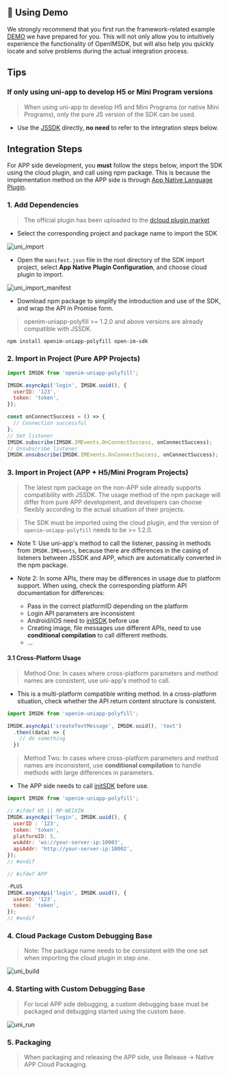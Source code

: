 ## 🚀 Using Demo
We strongly recommend that you first run the framework-related example [DEMO](https://github.com/openimsdk/open-im-uniapp-demo) we have prepared for you. This will not only allow you to intuitively experience the functionality of OpenIMSDK, but will also help you quickly locate and solve problems during the actual integration process.

## Tips

### If only using uni-app to develop H5 or Mini Program versions

> When using uni-app to develop H5 and Mini Programs (or native Mini Programs), only the pure JS version of the SDK can be used.

- Use the [JSSDK](/sdks/quickstart/miniProgram) directly, **no need** to refer to the integration steps below.

## Integration Steps

For APP side development, you **must** follow the steps below, import the SDK using the cloud plugin, and call using npm package. This is because the implementation method on the APP side is through [App Native Language Plugin](https://uniapp.dcloud.net.cn/plugin/native-plugin.html).

### 1. Add Dependencies

> The official plugin has been uploaded to the [dcloud plugin market](https://ext.dcloud.net.cn/plugin?id=6577)

- Select the corresponding project and package name to import the SDK

![uni_import](./assets/uni_import.png)

- Open the `manifest.json` file in the root directory of the SDK import project, select **App Native Plugin Configuration**, and choose cloud plugin to import.

![uni_import_manifest](./assets/uni_import_manifest.png)

- Download npm package to simplify the introduction and use of the SDK, and wrap the API in Promise form.

> openim-uniapp-polyfill >= 1.2.0 and above versions are already compatible with JSSDK.

```bash
npm install openim-uniapp-polyfill open-im-sdk
```

### 2. Import in Project (Pure APP Projects)

```javascript
import IMSDK from 'openim-uniapp-polyfill';

IMSDK.asyncApi('login', IMSDK.uuid(), {
  userID: '123',
  token: 'token',
});

const onConnectSuccess = () => {
  // Connection successful
};
// Set listener
IMSDK.subscribe(IMSDK.IMEvents.OnConnectSuccess, onConnectSuccess);
// Unsubscribe listener
IMSDK.unsubscribe(IMSDK.IMEvents.OnConnectSuccess, onConnectSuccess);
```

### 3. Import in Project (APP + H5/Mini Program Projects)

> The latest npm package on the non-APP side already supports compatibility with JSSDK. The usage method of the npm package will differ from pure APP development, and developers can choose flexibly according to the actual situation of their projects.

> The SDK must be imported using the cloud plugin, and the version of `openim-uniapp-polyfill` needs to be >= 1.2.0.

- Note 1: Use uni-app's method to call the listener, passing in methods from `IMSDK.IMEvents`, because there are differences in the casing of listeners between JSSDK and APP, which are automatically converted in the npm package.

- Note 2: In some APIs, there may be differences in usage due to platform support. When using, check the corresponding platform API documentation for differences:
  - Pass in the correct platformID depending on the platform
  - Login API parameters are inconsistent
  - Android/iOS need to [initSDK](/sdks/api/initialization/initSDK) before use
  - Creating image, file messages use different APIs, need to use **conditional compilation** to call different methods.
  - ...

#### 3.1 Cross-Platform Usage

> Method One: In cases where cross-platform parameters and method names are consistent, use uni-app's method to call.

- This is a multi-platform compatible writing method. In a cross-platform situation, check whether the API return content structure is consistent.

```javascript
import IMSDK from 'openim-uniapp-polyfill';

IMSDK.asyncApi('createTextMessage', IMSDK.uuid(), 'text')
  .then((data) => {
    // do something
  })
```

> Method Two: In cases where cross-platform parameters and method names are inconsistent, use **conditional compilation** to handle methods with large differences in parameters.

- The APP side needs to call [initSDK](/sdks/api/initialization/initSDK) before use.

```javascript
import IMSDK from 'openim-uniapp-polyfill';

// #ifdef H5 || MP-WEIXIN
IMSDK.asyncApi('login', IMSDK.uuid(), {
  userID : '123',
  token: 'token',
  platformID: 5,
  wsAddr: 'ws://your-server-ip:10003',
  apiAddr: 'http://your-server-ip:10002',
});
// #endif

// #ifdef APP

-PLUS
IMSDK.asyncApi('login', IMSDK.uuid(), {
  userID: '123',
  token: 'token',
});
// #endif
```

### 4. Cloud Package Custom Debugging Base

> Note: The package name needs to be consistent with the one set when importing the cloud plugin in step one.

![uni_build](./assets/uni_build.png)

### 4. Starting with Custom Debugging Base

> For local APP side debugging, a custom debugging base must be packaged and debugging started using the custom base.

![uni_run](./assets/uni_run.png)

### 5. Packaging

> When packaging and releasing the APP side, use Release -> Native APP Cloud Packaging.